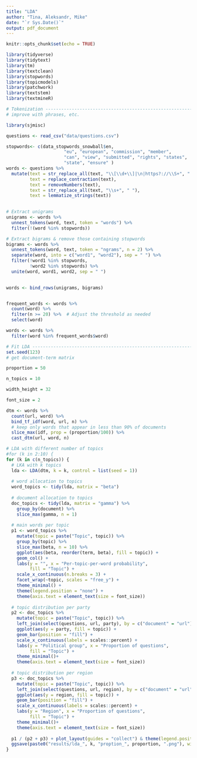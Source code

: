 ---
title: "LDA"
author: "Tina, Aleksandr, Mike"
date: "`r Sys.Date()`"
output: pdf_document
---

```{r setup, include=FALSE}
knitr::opts_chunk$set(echo = TRUE)
```

```{r pacakges, warning=FALSE, message=FALSE}
library(tidyverse)
library(tidytext)
library(tm)
library(textclean)
library(stopwords)
library(topicmodels)
library(patchwork)
library(textstem)
library(textmineR)
```


```{r Tokenisation}
# Tokenization ------------------------------------------------------------
# improve with phrases, etc.

library(sjmisc)

questions <- read_csv("data/questions.csv")

stopwords<- c(data_stopwords_snowball$en, 
                      "eu", "european", "commission", "member", 
                      "can", "view", "submitted", "rights", "states", 
                      "state", "ensure" )
words <- questions %>% 
  mutate(text = str_replace_all(text, "\\[\\d+\\]|\n|https?://\\S+", " "),
         text = replace_contraction(text), 
         text = removeNumbers(text),
         text = str_replace_all(text, "\\s+", " "),
         text = lemmatize_strings(text))
  

# Extract unigrams
unigrams <- words %>%
  unnest_tokens(word, text, token = "words") %>%
  filter(!(word %in% stopwords))

# Extract bigrams & remove those containing stopwords 
bigrams <- words %>%
  unnest_tokens(word, text, token = "ngrams", n = 2) %>%
  separate(word, into = c("word1", "word2"), sep = " ") %>%
  filter(!word1 %in% stopwords, 
         !word2 %in% stopwords) %>%
  unite(word, word1, word2, sep = " ")

  
words <- bind_rows(unigrams, bigrams)


frequent_words <- words %>% 
  count(word) %>% 
  filter(n >= 20) %>%  # Adjust the threshold as needed
  select(word)

words <- words %>%
  filter(word %in% frequent_words$word)

```

```{r LDA}
# Fit LDA -----------------------------------------------------------------
set.seed(123)
# get document-term matrix

proportion = 50

n_topics = 10

width_height = 32

font_size = 2

dtm <- words %>% 
  count(url, word) %>% 
  bind_tf_idf(word, url, n) %>% 
  # keep only words that appear in less than 90% of documents
  slice_max(idf, prop = (proportion/100)) %>%
  cast_dtm(url, word, n)

# LDA with different number of topics
#for (k in 2:10) {
for (k in c(n_topics)) {
  # LKA with k topics
  lda <- LDA(dtm, k = k, control = list(seed = 1))
  
  # word allocation to topics
  word_topics <- tidy(lda, matrix = "beta")
  
  # document allocation to topics
  doc_topics <- tidy(lda, matrix = "gamma") %>% 
    group_by(document) %>% 
    slice_max(gamma, n = 1)
  
  # main words per topic
  p1 <- word_topics %>% 
    mutate(topic = paste("Topic", topic)) %>%
    group_by(topic) %>% 
    slice_max(beta, n = 10) %>% 
    ggplot(aes(beta, reorder(term, beta), fill = topic)) + 
    geom_col() +
    labs(y = "", x = "Per-topic-per-word probability",
         fill = "Topic") +
    scale_x_continuous(n.breaks = 3) +
    facet_wrap(~topic, scales = "free_y") +
    theme_minimal() +
    theme(legend.position = "none") +
    theme(axis.text = element_text(size = font_size))
  
  # topic distribution per party
  p2 <- doc_topics %>% 
    mutate(topic = paste("Topic", topic)) %>%
    left_join(select(questions, url, party), by = c("document" = "url")) %>%
    ggplot(aes(y = party, fill = topic)) +
    geom_bar(position = "fill") +
    scale_x_continuous(labels = scales::percent) +
    labs(y = "Political group", x = "Proportion of questions",
         fill = "Topic") +
    theme_minimal()+
    theme(axis.text = element_text(size = font_size))
  
  # topic distribution per region
  p3 <- doc_topics %>% 
    mutate(topic = paste("Topic", topic)) %>%
    left_join(select(questions, url, region), by = c("document" = "url")) %>%
    ggplot(aes(y = region, fill = topic)) +
    geom_bar(position = "fill") +
    scale_x_continuous(labels = scales::percent) +
    labs(y = "Region", x = "Proportion of questions",
         fill = "Topic") +
    theme_minimal()+
    theme(axis.text = element_text(size = font_size))
  
  p1 / (p2 + p3) + plot_layout(guides = "collect") & theme(legend.position = "bottom")
  ggsave(paste0("results/lda_", k, "proption_", proportion, ".png"), width = width_height, height = width_height)
}
```
